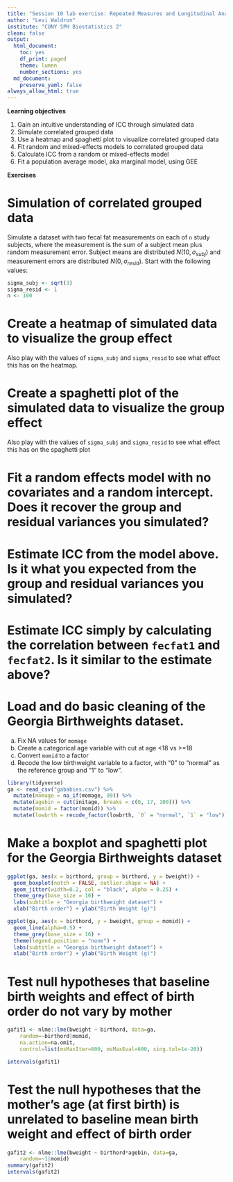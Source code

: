 ```yaml
---
title: "Session 10 lab exercise: Repeated Measures and Longitudinal Analysis II"
author: "Levi Waldron"
institute: "CUNY SPH Biostatistics 2"
clean: false
output:
  html_document:
    toc: yes
    df_print: paged
    theme: lumen
    number_sections: yes
  md_document:
    preserve_yaml: false
always_allow_html: true
---
```


**Learning objectives**

1. Gain an intuitive understanding of ICC through simulated data
2. Simulate correlated grouped data
3. Use a heatmap and spaghetti plot to visualize correlated grouped data
4. Fit random and mixed-effects models to correlated grouped data
5. Calculate ICC from a random or mixed-effects model
6. Fit a population average model, aka marginal model, using GEE


**Exercises**

# Simulation of correlated grouped data

Simulate a dataset with two fecal fat measurements on each of `n` study subjects, where the measurement is the sum of a subject mean plus random measurement error. Subject means are distributed $N(10, \sigma_{subj})$ and measurement errors are distributed $N(0, \sigma_{resid})$. Start with the following values:
```r
sigma_subj <- sqrt(3)
sigma_resid <- 1
n <- 100
```

# Create a heatmap of simulated data to visualize the group effect

Also play with the values of `sigma_subj` and `sigma_resid` to see what effect this has on the heatmap.

# Create a spaghetti plot of the simulated data to visualize the group effect

Also play with the values of `sigma_subj` and `sigma_resid` to see what effect this has on the spaghetti plot

# Fit a random effects model with no covariates and a random intercept. Does it recover the group and residual variances you simulated?

# Estimate ICC from the model above. Is it what you expected from the group and residual variances you simulated?

# Estimate ICC simply by calculating the correlation between `fecfat1` and `fecfat2`. Is it similar to the estimate above?

# Load and do basic cleaning of the Georgia Birthweights dataset. 

a. Fix NA values for `momage`
b. Create a categorical age variable with cut at age <18 vs >=18
c. Convert `momid` to a factor
d. Recode the low birthweight variable to a factor, with "0" to "normal" as the reference group and "1" to "low".

```r
library(tidyverse)
ga <- read_csv("gababies.csv") %>%
  mutate(momage = na_if(momage, 99)) %>%
  mutate(agebin = cut(initage, breaks = c(0, 17, 100))) %>%
  mutate(momid = factor(momid)) %>%
  mutate(lowbrth = recode_factor(lowbrth, `0` = "normal", `1` = "low"))
```

# Make a boxplot and spaghetti plot for the Georgia Birthweights dataset

```r
ggplot(ga, aes(x = birthord, group = birthord, y = bweight)) +
  geom_boxplot(notch = FALSE, outlier.shape = NA) +
  geom_jitter(width=0.2, col = "black", alpha = 0.25) +
  theme_grey(base_size = 16) + 
  labs(subtitle = "Georgia birthweight dataset") +
  xlab("Birth order") + ylab("Birth Weight (g)")
```

```r
ggplot(ga, aes(x = birthord, y = bweight, group = momid)) +
  geom_line(alpha=0.5) +
  theme_grey(base_size = 16) + 
  theme(legend.position = "none") +
  labs(subtitle = "Georgia birthweight dataset") +
  xlab("Birth order") + ylab("Birth Weight (g)")
```

# Test  null hypotheses that baseline birth weights and effect of birth order do not vary by mother

```r
gafit1 <- nlme::lme(bweight ~ birthord, data=ga, 
    random=~birthord|momid,
    na.action=na.omit,
    control=list(msMaxIter=600, msMaxEval=600, sing.tol=1e-20))
```

```r
intervals(gafit1)
```

# Test  the null hypotheses that the mother's age (at first birth) is unrelated to baseline mean birth weight and effect of birth order

```r
gafit2 <- nlme::lme(bweight ~ birthord*agebin, data=ga, 
    random=~1|momid)
summary(gafit2)
intervals(gafit2)
```
